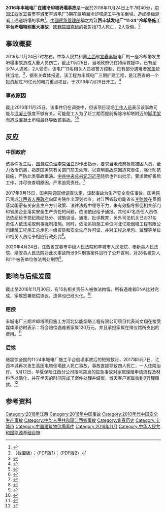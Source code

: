 {{Infobox event
| title = 2016年丰城电厂在建冷却塔坍塌事故
| image = File:Jiangxi in China (+all claims hatched).svg
| caption = 江西省在中华人民共和国的位置
| date = {{start date|df=yes|2016|11|24}}
| place = {{CHN}}[[江西省|江西省]][[宜春市|宜春市]][[丰城市|丰城市]]丰城电厂
| deaths = 73 <ref name="official report"/>
| injuries = 2 <ref name="official report"/>
}}

'''2016年丰城电厂在建冷却塔坍塌事故'''是一起於2016年11月24日上午7时40分，[[中国|中国]][[江西省|江西省]][[宜春市|宜春市]][[丰城市|丰城市]]丰城电厂3期在建项目冷却塔施工平桥吊倒塌，造成横板混凝土通道坍塌的事故<ref>{{cite web|accessdate=2016-11-24|url=http://www.thepaper.cn/newsDetail_forward_1567339|title=江西丰城电厂在建工程倒塌40余死，正在“协力奋战一百天”|publisher=澎湃新闻|archive-url=https://web.archive.org/web/20161126124003/http://www.thepaper.cn/newsDetail_forward_1567339|archive-date=2016-11-26|dead-url=no}}</ref>。[[中國應急管理部|中國應急管理部]]稱之為'''江西丰城发电厂“11·24”冷却塔施工平台坍塌特别重大事故'''，[[國務院調查組|國務院調查組]]的報告指73人死亡，2人受傷。<ref name="official report">（截圖版）{{cite news|title=[全文]江西丰城发电厂“11·24”坍塌特别重大事故调查报告|publisher=新浪|url=http://news.sina.com.cn/o/2017-09-15/doc-ifykynia7387430.shtml|archiveurl=https://archive.today/20200704082210/http://news.sina.com.cn/o/2017-09-15/doc-ifykynia7387430.shtml|archivedate=2020-07-04|6=|access-date=2020-07-04|dead-url=no}}；（PDF版1）{{cite news|title=江西丰城发电厂“11·24”冷却塔施工平台坍塌特别重大事故调查报告|url=https://www.mem.gov.cn/gk/sgcc/tbzdsgdcbg/2017/201709/P020190415546100001991.pdf|date=|author=國務院調查組|publisher=[[中國應急管理部|中國應急管理部]]|accessdate=2020-07-04|archive-date=2021-05-05|archive-url=https://web.archive.org/web/20210505213626/https://www.mem.gov.cn/gk/sgcc/tbzdsgdcbg/2017/201709/P020190415546100001991.pdf}}；（PDF版2）{{cite news|title=江西丰城发电厂“11·24”冷却塔施工平台坍塌特别重大事故调查报告|author=國務院調查組|publisher=東方法眼|url=http://www.dffyw.com/sitedata/resource/files/202005/20200503080516w8b2.pdf|accessdate=2020-07-04|archive-date=2020-07-04|archive-url=https://web.archive.org/web/20200704081914/http://www.dffyw.com/sitedata/resource/files/202005/20200503080516w8b2.pdf}}</ref>

==事故概要==
2016年11月24日7时左右，中华人民共和国[[江西|江西]]省[[宜春|宜春]][[丰城|丰城]]电厂的一座冷却塔发生坍塌事故造成大量人员伤亡，截止11月25日，当地政府仍在持续救援中，已有至少74人遇难，2人受伤。该电厂13名相关人员被警方控制，已有部分遇难者[[家属|家属]]赶往当地。<ref>{{Cite web |url = http://news.ifeng.com/a/20161125/50316962_0.shtml?_zbs_baidu_dk |title = 江西电厂坍塌事故：13名项目相关人员被控制。 |date = 2016年11月25日 |publisher = 凤凰资讯 |language = zh |accessdate = 2016年11月25日 |archive-url = https://web.archive.org/web/20161127023445/http://news.ifeng.com/a/20161125/50316962_0.shtml?_zbs_baidu_dk |archive-date = 2016年11月27日 |dead-url = no }}</ref>，据有关媒体报道，该工程为丰城电厂三期扩建工程，是江西省的一个投资超过76亿元的电力重点项目，于2016年7月28日开工。<ref>{{Cite web |url = http://news.ifeng.com/a/20161124/50310146_0.shtml?_zbs_baidu_dk |title = 江西电厂倒塌工程投资76.7亿 系江西电力重点项目 |date = 2016年11月24日 |publisher = 凤凰资讯 |language = zh |accessdate = 2016年11月25日 |archive-url = https://web.archive.org/web/20161127023442/http://news.ifeng.com/a/20161124/50310146_0.shtml?_zbs_baidu_dk |archive-date = 2016年11月27日 |dead-url = no }}</ref>

===事故原因===
截止2016年11月25日，该事件仍在调查中，但该项目现场[[工作人员|工作人员]]表示该事故可能与[[混凝土|混凝土]]强度不够有关。可能是工人为了赶工期而提前拆除冷却塔附近的[[脚手架|脚手架]]而造成混凝土坍塌最终导致该事故。<ref>{{Cite web|url = http://news.qq.com/a/20161124/033135.htm|title = 江西电厂倒塌事故 施工方工作人员：怀疑混凝土强度不够|date = 2016-11-24|language = zh|publisher = 腾讯新闻|accessdate = 2016-11-25|archive-url = https://web.archive.org/web/20161125135249/http://news.qq.com/a/20161124/033135.htm|archive-date = 2016-11-25|dead-url = no}}</ref><ref>{{Cite web |url = http://news.qq.com/a/20161125/009282.htm?t=1480039230111 |title = 江西电厂事故致74人遇难 疑为赶工期提前拆除脚手架 |date = 2016-11-25 |publisher = 腾讯新闻 |language = zh |accessdate = 2016-11-25 |archive-url = https://web.archive.org/web/20161126195452/http://news.qq.com/a/20161125/009282.htm?t=1480039230111 |archive-date = 2016-11-26 |dead-url = no }}</ref>

==反应==	
===中国政府===
该事件发生后，[[中华人民共和国国务院总理|国务院总理]][[李克强|李克强]]立即作出指示，要求当地政府抢救被困人员，全力救治伤患，指定国务院有关部门前去处理，以查明事故原因追究责任，强化防范措施，严防此类事故重演。[[中国共产党中央委员会总书记|中共中央总书记]][[习近平|习近平]]随后也作出批示，要求做好善后工作，并尽快查明原因，严肃追究责任。<ref>{{Cite web |url =http://www.bbc.com/zhongwen/simp/china/2016/11/161124_jiangxi_power_station_construction_site_collapse |title =江西丰城电厂工地坍塌已致74人死亡 |date =2016年11月24日 |publisher =BBC中文网 |language =zh |accessdate =2016年11月25日 |archive-url =https://web.archive.org/web/20161126080757/http://www.bbc.com/zhongwen/simp/china/2016/11/161124_jiangxi_power_station_construction_site_collapse |archive-date =2016年11月26日 |dead-url =no }}</ref>

2017年9月15日，国务院调查组调查认定，该起事故为生产安全责任事故。国务院已责成[[江西省人民政府|江西省人民政府]]向国务院作出深刻检查，对江西省政府副省长[[李贻煌|李贻煌]]在贯彻落实国家有关安全生产方针政策、法律法规中领导不力，未有效指导督促相关部门和省属企业落实安全生产责任的问题，依法依纪给予通报。其他47名责任人员依法依纪给予党纪政纪处分、诫勉谈话、通报、批评教育，另外司法机关已对31名责任人依法采取刑事强制措施。同时，依法吊销施工单位河北亿能烟塔工程有限公司建筑工程施工总承包一级资质和安全生产许可证，并对工程总承包、监理等单位和相关人员给予相应行政处罚<ref>{{Cite web |url =http://news.sina.com.cn/o/2017-09-15/doc-ifykynia7334472.shtml |title =丰城发电厂“11·24”特别重大事故31人被采取刑事强制措施 |date =2017年9月15日 |publisher =央视 |language =zh |accessdate =2017年9月15日 |archive-url =https://web.archive.org/web/20170915083813/http://news.sina.com.cn/o/2017-09-15/doc-ifykynia7334472.shtml |archive-date =2017年9月15日 |dead-url =no }}</ref>。

2020年4月24日，江西省宜春市中级人民法院和丰城市人民法院、奉新县人民法院、靖安县人民法院对此次事故所涉9件刑事案件进行了公开宣判，对28名被告人和1个被告单位依法判处刑罚<ref>{{Cite web|url =https://www.chinacourt.org/article/detail/2020/04/id/5106959.shtml|title =江西丰城发电厂“11·24”特大事故案一审宣判|date =2020-04-24|publisher =新华网|language =zh|accessdate =2020-04-24|archive-date =2021-11-26|archive-url =https://web.archive.org/web/20211126035150/https://www.chinacourt.org/article/detail/2020/04/id/5106959.shtml}}</ref>。

==影响与后续发展==
截止至2016年11月30日，有15名相关责任人被依法拘留。所有遇难者DNA比对完成，家属签署赔偿协议，遗体也已经火化。<ref>{{Cite web|url=http://news.xinhuanet.com/2016-11/30/c_1120025017.htm|title=丰电“11·24”事故遇难者家属已全部签署赔偿协议-新华网|accessdate=2016-12-01|work=news.xinhuanet.com|archive-url=https://web.archive.org/web/20161201081835/http://news.xinhuanet.com/2016-11/30/c_1120025017.htm|archive-date=2016-12-01|dead-url=no}}</ref>

===赔偿===
丰城电厂三期冷却塔项目施工方河北亿能烟塔工程有限公司项目代表尚文翔在接受媒体采访时表示：将会赔偿遇难者家属120万元，并且承担家属在殡仪馆所支出的费用。<ref>{{Cite news|url=https://zx.sina.cn/push/2016-11-27/detail-ifxyawxa2873591.d.html|title=电厂事故遇难者理赔120万|accessdate=2016-11-27|work=新浪新闻|archive-url=https://web.archive.org/web/20161220075152/https://zx.sina.cn/push/2016-11-27/detail-ifxyawxa2873591.d.html|archive-date=2016-12-20|dead-url=no}}</ref>

===后续===
继震惊全国的11·24丰城电厂施工平台倒塌事故后的短短数月，2017年5月7日，江西丰城再次发生高压电塔倒塌致人死亡事故，事故直接导致四人死亡，一人住院治疗。
5月12日，华夏保险江西分公司按照突发的应急事故对家属理赔申请流程及材料予以简化，并在半天的时间完成了案件处理并结案，当天客户家属收到9万理赔款。<ref>{{Cite web|url=http://news.chinabyte.com/460/14164460.shtml|title=江西丰城再发高压电塔倒塌致人死亡事故|accessdate=2017-05-16 15:31:00|work=http://www.chinabyte.com/|archive-url=https://web.archive.org/web/20190214144343/http://news.chinabyte.com/460/14164460.shtml|archive-date=2019-02-14|dead-url=yes}}</ref>

==参考资料==
{{reflist}}

[[Category:2016年江西|Category:2016年江西]]
[[Category:2016年中国事故|Category:2016年中国事故]]
[[Category:2010年代中国安全生产事故|Category:2010年代中国安全生产事故]]
[[Category:中华人民共和国江西省事故|Category:中华人民共和国江西省事故]]
[[Category:宜春历史|Category:宜春历史]]
[[Category:丰城市|Category:丰城市]]
[[Category:中国建筑物倒塌事件|Category:中国建筑物倒塌事件]]
[[Category:2016年11月|Category:2016年11月]]
[[Category:中华人民共和国能源基础设施|Category:中华人民共和国能源基础设施]]